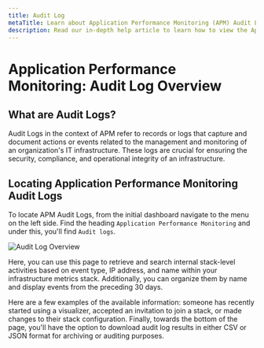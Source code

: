 ```yaml
---
title: Audit Log
metaTitle: Learn about Application Performance Monitoring (APM) Audit Logs
description: Read our in-depth help article to learn how to view the Application Performance Monitoring Audit Log history in Logit.io.
---
```


# Application Performance Monitoring: Audit Log Overview

## What are Audit Logs?

Audit Logs in the context of APM refer to records or logs that capture 
and document actions or events related to the management and monitoring of 
an organization's IT infrastructure. These logs are crucial for ensuring 
the security, compliance, and operational integrity of an infrastructure.

## Locating Application Performance Monitoring Audit Logs

To locate APM Audit Logs, from the initial dashboard navigate to the menu on the left side. 
Find the heading `Application Performance Monitoring` and under this, you'll find `Audit logs`.

![Audit Log Overview](@/images/help/apm/audit-log.png)

Here, you can use this page to retrieve and search internal stack-level activities 
based on event type, IP address, and name within your infrastructure metrics stack. 
Additionally, you can organize them by name and display events from the preceding 30 days. 

Here are a few examples of the available information: someone has recently started 
using a visualizer, accepted an invitation to join a stack, or made changes to their 
stack configuration. Finally, towards the bottom of the page, you'll have the option 
to download audit log results in either CSV or JSON format for archiving or auditing purposes.